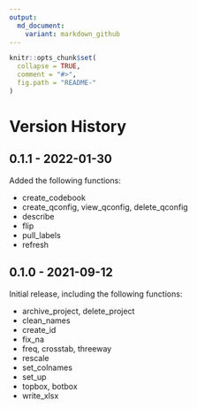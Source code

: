 ---
output:
  md_document:
    variant: markdown_github
---

<!-- README.md is generated from README.Rmd. Please edit that file -->

```{r, echo = FALSE}
knitr::opts_chunk$set(
  collapse = TRUE,
  comment = "#>",
  fig.path = "README-"
)
```

# Version History

## 0.1.1 - 2022-01-30

Added the following functions:

* create_codebook
* create_qconfig, view_qconfig, delete_qconfig
* describe
* flip
* pull_labels
* refresh
  

## 0.1.0 - 2021-09-12

Initial release, including the following functions:

* archive_project, delete_project
* clean_names
* create_id
* fix_na
* freq, crosstab, threeway
* rescale
* set_colnames
* set_up
* topbox, botbox
* write_xlsx


